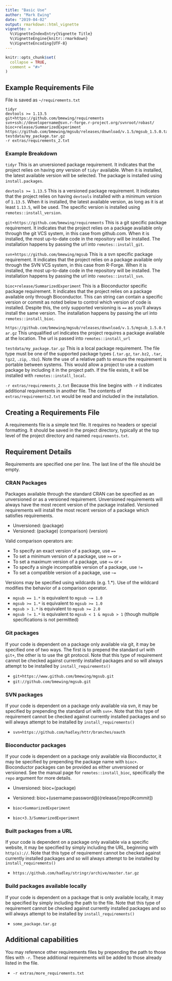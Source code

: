 ```yaml
---
title: "Basic Use"
author: "Mark Ewing"
date: "2019-04-02"
output: rmarkdown::html_vignette
vignette: >
  %\VignetteIndexEntry{Vignette Title}
  %\VignetteEngine{knitr::rmarkdown}
  %\VignetteEncoding{UTF-8}
---
```


```r
knitr::opts_chunk$set(
  collapse = TRUE,
  comment = "#>"
)
```

## Example Requirements File

File is saved as `~/requirements.txt`

```
tidyr
devtools >= 1.13.5
git+https://github.com/bmewing/requirements
svn+ssh://developername@svn.r-forge.r-project.org/svnroot/robast/
bioc+release/SummarizedExperiment
https://github.com/bmewing/mgsub/releases/download/v.1.5/mgsub_1.5.0.tar.gz
testdata/my_package.tar.gz
-r extras/requirements_2.txt
```

### Example Breakdown

`tidyr`
This is an unversioned package requirement. It indicates that the project relies on having *any* version of `tidyr` available. When it is installed, the latest available version will be selected. The package is installed using `install.packages`.

`devtools >= 1.13.5`
This is a versioned package requirement. It indicates that the project relies on having `devtools` installed with a minimum version of `1.13.5`. When it is installed, the latest available version, as long as it is at least `1.13.5`, will be used. The specific version is installed using `remotes::install_version`.

`git+https://github.com/bmewing/requirements`
This is a git specific package requirement. It indicates that the project relies on a package available only through the git VCS system, in this case from github.com. When it is installed, the most up-to-date code in the repository will be installed. The installation happens by passing the url into `remotes::install_git`.

`svn+https://github.com/bmewing/mgsub`
This is a svn specific package requirement. It indicates that the project relies on a package available only through the SVN VCS system, in this case from R-Forge. When it is installed, the most up-to-date code in the repository will be installed. The installation happens by passing the url into `remotes::install_svn`.

`bioc+release/SummarizedExperiment`
This is a Bioconductor specific package requirement. It indicates that the project relies on a package available only through Bioconductor. This can string can contain a specific version or commit as noted below to control which version of code is installed. Despite this, the only supported versioning is `==` as you'll always install the same version. The installation happens by passing the url into `remotes::install_bioc`.

`https://github.com/bmewing/mgsub/releases/download/v.1.5/mgsub_1.5.0.tar.gz`
This unqualified url indicates the project requires a package available at the location. The url is passed into `remotes::install_url`

`testdata/my_package.tar.gz`
This is a local package requirement. The file type must be one of the supported package types (`.tar.gz`, `tar.bz2`, `.tar`, `tgz2`, `.zip`, `.tbz`). Note the use of a relative path to ensure the requirement is portable between systems. This would allow a project to use a custom package by including it in the project path. If the file exists, it will be installed with `remotes::install_local`.

`-r extras/requirements_2.txt`
Because this line begins with `-r` it indicates additional requirements in another file. The contents of `extras/requirements2.txt` would be read and included in the installation.

## Creating a Requirements File

A requirements file is a simple text file. It requires no headers or special formatting. It should be saved in the project directory, typically at the top level of the project directory and named `requirements.txt`.

## Requirement Details

Requirements are specified one per line. The last line of the file should be empty.

### CRAN Packages

Packages available through the standard CRAN can be specified as an unversioned or as a versioned requirement. Unversioned requirements will always have the most recent version of the package installed. Versioned requirements will install the most recent version of a package which satisfies requirements.

* Unversioned: (package)
* Versioned: (package) (comparison) (version)

Valid comparison operators are:

* To specify an exact version of a package, use `==`
* To set a minimum version of a package, use `>=` or `>`
* To set a maximum version of a package, use `<=` or `<`
* To specify a single incompatible version of a package, use `!=`
* To set a compatible version of a package, use `~=`

Versions may be specified using wildcards (e.g. 1.*). Use of the wildcard modifies the behavior of a comparison operator.

* `mgsub == 1.*` is equivalent to `mgsub ~= 1.0`
* `mgsub >= 1.*` is equivalent to `mgsub >= 1.0`
* `mgsub > 1.*` is equivalent to `mgsub >= 2.0`
* `mgsub != 1.*` is equivalent to `mgsub < 1 & mgsub > 1` (though multiple specifications is not permitted)

### Git packages

If your code is dependent on a package only available via git, it may be specified one of two ways. The first is to prepend the standard url with `git+`, the other is to use the git protocol. Note that this type of requirement cannot be checked against currently installed packages and so will always attempt to be installed by `install_requirements()`

* `git+https://www.github.com/bmewing/mgsub.git`
* `git://github.com/bmewing/mgsub.git`

### SVN packages

If your code is dependent on a package only available via svn, it may be specified by prepending the standard url with `svn+`. Note that this type of requirement cannot be checked against currently installed packages and so will always attempt to be installed by `install_requirements()`

* `svn+https://github.com/hadley/httr/branches/oauth`

### Bioconductor packages

If your code is dependent on a package only available via Bioconductor, it may be specified by prepending the package name with `bioc+`. Bioconductor packages can be provided as either unversioned or versioned. See the manual page for `remotes::install_bioc`, specifically the `repo` argument for more details.

* Unversioned: bioc+(package)
* Versioned: bioc+(username:password@)(release/)repo(#commit])

* `bioc+SummarizedExperiment`
* `bioc+3.3/SummarizedExperiment`

### Built packages from a URL

If your code is dependent on a package only available via a specific website, it may be specified by simply including the URL, beginning with `http(s)://`. Note that this type of requirement cannot be checked against currently installed packages and so will always attempt to be installed by `install_requirements()`

* `https://github.com/hadley/stringr/archive/master.tar.gz`

### Build packages available locally

If your code is dependent on a package that is only available locally, it may be specified by simply including the path to the file. Note that this type of requirement cannot be checked against currently installed packages and so will always attempt to be installed by `install_requirements()`

* `some_package.tar.gz`

## Additional capabilities

You may reference other requirements files by prepending the path to those files with `-r`. These additional requirements will be added to those already listed in the file.

* `-r extras/more_requirements.txt`